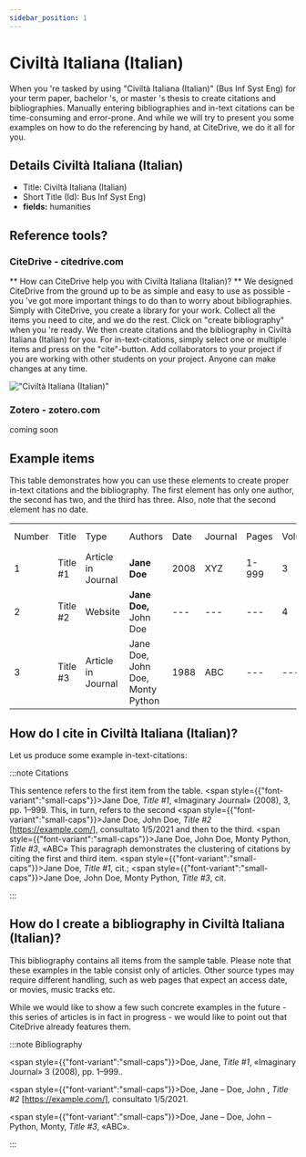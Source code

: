 ```yaml
---
sidebar_position: 1
---
```


# Civiltà Italiana (Italian)

When you 're tasked by using "Civiltà Italiana (Italian)" (Bus Inf Syst Eng) for your term paper, bachelor 's, or master 's thesis to create citations and bibliographies.
Manually entering bibliographies and in-text citations can be time-consuming and error-prone. And while we will try to present you some examples on how to do the referencing by hand, at CiteDrive, we do it all for you.

## Details  Civiltà Italiana (Italian)
* Title: Civiltà Italiana (Italian)
* Short Title (Id): Bus Inf Syst Eng)
* **fields:** humanities

## Reference tools?
### CiteDrive - citedrive.com
** How can CiteDrive help you with Civiltà Italiana (Italian)? **
We designed CiteDrive from the ground up to be as simple and easy to use as possible - you 've got more important things to do than to worry about bibliographies. Simply with CiteDrive, you create a library for your work. Collect all the items you need to cite, and we do the rest. Click on "create bibliography" when you 're ready. We then create citations and the bibliography in Civiltà Italiana (Italian) for you. For in-text-citations, simply select one or multiple items and press on the "cite"-button. Add collaborators to your project if you are working with other students on your project. Anyone can make changes at any time.


!["Civiltà Italiana (Italian)"](images/civilta-italiana-italian.svg "Choose Civiltà Italiana (Italian) in the CiteDrive App")

### Zotero - zotero.com

coming soon

## Example items

This table demonstrates how you can use these elements to create proper in-text citations and the bibliography. The first element has only one author, the second has two, and the third has three. Also, note that the second element has no date.


<table>
  <tr>
   <td>Number
   </td>
   <td>Title
   </td>
   <td>Type
   </td>
   <td>Authors
   </td>
   <td>Date
   </td>
   <td>Journal
   </td>
   <td>Pages
   </td>
   <td>Volume
   </td>
   <td>Issue
   </td>
   <td>Access Date
   </td>
  </tr>
  <tr>
   <td>1
   </td>
   <td>Title #1
   </td>
   <td>Article in Journal
   </td>
   <td><strong>Jane Doe</strong>
   </td>
   <td>2008
   </td>
   <td>XYZ
   </td>
   <td>1-999
   </td>
   <td>3
   </td>
   <td>2
   </td>
   <td>--
   </td>
  </tr>
  <tr>
   <td>
2
   </td>
   <td>Title #2
   </td>
   <td>Website
   </td>
   <td><strong>Jane Doe, </strong>John Doe
   </td>
   <td>---
   </td>
   <td>---
   </td>
   <td>---
   </td>
   <td>4
   </td>
   <td>---
   </td>
   <td>2020-05-01
   </td>
  </tr>
  <tr>
   <td>3
   </td>
   <td>Title #3
   </td>
   <td>Article in Journal
   </td>
   <td>Jane Doe, John Doe, Monty Python
   </td>
   <td>1988
   </td>
   <td>ABC
   </td>
   <td>---
   </td>
   <td>---
   </td>
   <td>16
   </td>
   <td>---
   </td>
  </tr>
</table>



## How do I cite in  Civiltà Italiana (Italian)?

Let us produce some example in-text-citations:

:::note Citations


This sentence refers to the first item from the table. <span style={{"font-variant":"small-caps"}}>Jane Doe</span>, <i>Title #1</i>, «Imaginary Journal» (2008), 3, pp. 1–999. This, in turn, refers to the second <span style={{"font-variant":"small-caps"}}>Jane Doe, John  Doe</span>, <i>Title #2</i> [https://example.com/], consultato 1/5/2021
and then to the third.  <span style={{"font-variant":"small-caps"}}>Jane Doe, John Doe, Monty Python</span>, <i>Title #3</i>, «ABC»
This paragraph demonstrates the clustering of citations by citing the first and third item. <span style={{"font-variant":"small-caps"}}>Jane Doe</span>, <i>Title #1</i>, cit.; <span style={{"font-variant":"small-caps"}}>Jane Doe, John Doe, Monty Python</span>, <i>Title #3</i>, cit.

:::

## How do I create a bibliography in Civiltà Italiana (Italian)?

This bibliography contains all items from the sample table. Please note that these examples in the table consist only of articles. Other source types may require different handling, such as web pages that expect an access date, or movies, music tracks etc.

While we would like to show a few such concrete examples in the future - this series of articles is in fact in progress - we would like to point out that CiteDrive already features them.

:::note Bibliography

<span style={{"font-variant":"small-caps"}}>Doe, Jane</span>, <i>Title #1</i>, «Imaginary Journal» 3 (2008), pp. 1–999..

<span style={{"font-variant":"small-caps"}}>Doe, Jane – Doe, John </span>, <i>Title #2</i> [https://example.com/], consultato 1/5/2021.

<span style={{"font-variant":"small-caps"}}>Doe, Jane – Doe, John – Python, Monty</span>, <i>Title #3</i>, «ABC».



:::


        